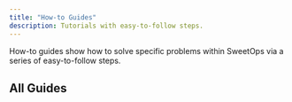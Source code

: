 ```yaml
---
title: "How-to Guides"
description: Tutorials with easy-to-follow steps.
---
```


<Intro>
How-to guides show how to solve specific problems within SweetOps via a series of easy-to-follow steps.
</Intro>

## All Guides

<DocCardList/>
